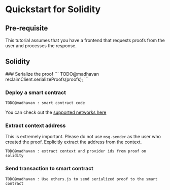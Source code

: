 
# Quickstart for Solidity
## Pre-requisite
This tutorial assumes that you have a frontend that requests proofs from the user and processes the response.

## Solidity 
<Steps>
### Serialize the proof
```
TODO@madhavan
reclaimClient.serializeProofs(proofs);
```

### Deploy a smart contract
```
TODO@madhavan : smart contract code
```

You can check out the [supported networks here](./supported-networks)

### Extract context address
This is extremely important. Please do not use `msg.sender` as the user who created the proof. Explicitly extract the address from the context.

```
TODO@madhavan : extract context and provider ids from proof on solidity
```

### Send transaction to smart contract
```
TODO@madhavan : Use ethers.js to send serialized proof to the smart contract
```


</Steps>